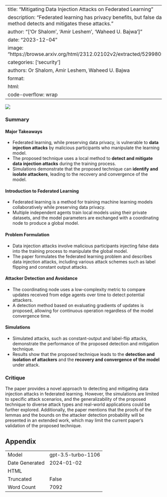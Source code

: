 
---
title: "Mitigating Data Injection Attacks on Federated Learning"
description: "Federated learning has privacy benefits, but false data attacks are a risk. A new method detects and mitigates these attacks."
author: "['Or Shalom', 'Amir Leshem', 'Waheed U. Bajwa']"
date: "2023-12-04"
image: "https://browse.arxiv.org/html/2312.02102v2/extracted/5299805/Figures/FederatedSimple3.png"
categories: ['security']
authors: Or Shalom, Amir Leshem, Waheed U. Bajwa
format:
  html:
    code-overflow: wrap
---

![](https://browse.arxiv.org/html/2312.02102v2/extracted/5299805/Figures/FederatedSimple3.png)

### Summary

#### Major Takeaways
- Federated learning, while preserving data privacy, is vulnerable to **data injection attacks** by malicious participants who manipulate the learning model.
- The proposed technique uses a local method to **detect and mitigate data injection attacks** during the training process.
- Simulations demonstrate that the proposed technique can **identify and isolate attackers**, leading to the recovery and convergence of the model.

#### Introduction to Federated Learning
- Federated learning is a method for training machine learning models collaboratively while preserving data privacy.
- Multiple independent agents train local models using their private datasets, and the model parameters are exchanged with a coordinating node to produce a global model.

#### Problem Formulation
- Data injection attacks involve malicious participants injecting false data into the training process to manipulate the global model.
- The paper formulates the federated learning problem and describes data injection attacks, including various attack schemes such as label flipping and constant output attacks.

#### Attacker Detection and Avoidance
- The coordinating node uses a low-complexity metric to compare updates received from edge agents over time to detect potential attackers.
- A detection method based on evaluating gradients of updates is proposed, allowing for continuous operation regardless of the model convergence time.

#### Simulations
- Simulated attacks, such as constant-output and label-flip attacks, demonstrate the performance of the proposed detection and mitigation technique.
- Results show that the proposed technique leads to the **detection and isolation of attackers** and the **recovery and convergence of the model** under attack.

### Critique
The paper provides a novel approach to detecting and mitigating data injection attacks in federated learning. However, the simulations are limited to specific attack scenarios, and the generalizability of the proposed technique to diverse attack types and real-world applications could be further explored. Additionally, the paper mentions that the proofs of the lemmas and the bounds on the attacker detection probability will be presented in an extended work, which may limit the current paper's validation of the proposed technique.

## Appendix

|          |          |
|----------|----------|
| Model     | gpt-3.5-turbo-1106       |
| Date Generated     | 2024-01-02       |
| HTML     | []()       |
| Truncated       | False       |
| Word Count       | 7092       |
